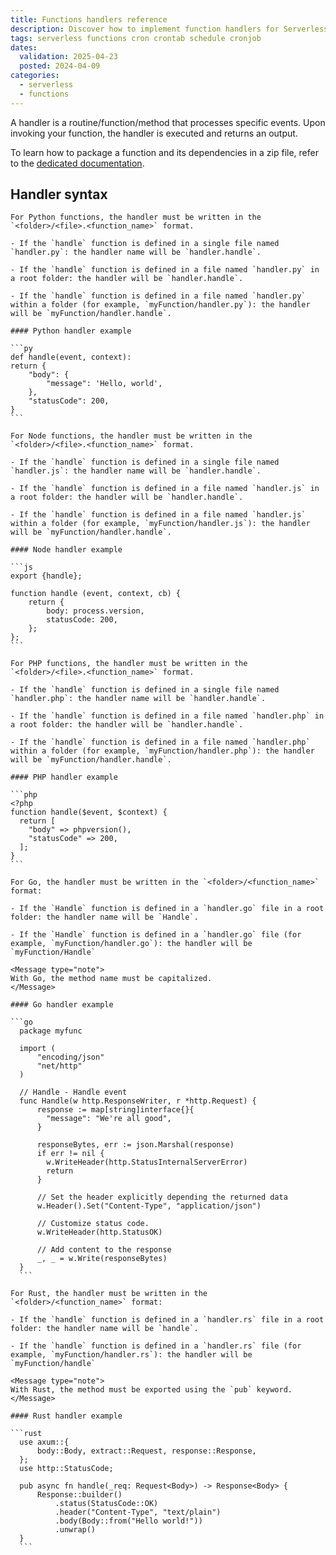 ```yaml
---
title: Functions handlers reference
description: Discover how to implement function handlers for Serverless Functions in Scaleway.
tags: serverless functions cron crontab schedule cronjob
dates:
  validation: 2025-04-23
  posted: 2024-04-09
categories:
  - serverless
  - functions
---
```


A handler is a routine/function/method that processes specific events. Upon invoking your function, the handler is executed and returns an output.

To learn how to package a function and its dependencies in a zip file, refer to the [dedicated documentation](/serverless-functions/how-to/package-function-dependencies-in-zip).

## Handler syntax

<Tabs id="handlers">
  <TabsTab label="Python">
  
    For Python functions, the handler must be written in the `<folder>/<file>.<function_name>` format.

    - If the `handle` function is defined in a single file named `handler.py`: the handler name will be `handler.handle`.

    - If the `handle` function is defined in a file named `handler.py` in a root folder: the handler will be `handler.handle`.

    - If the `handle` function is defined in a file named `handler.py` within a folder (for example, `myFunction/handler.py`): the handler will be `myFunction/handler.handle`.

    #### Python handler example

    ```py
    def handle(event, context):
    return {
        "body": {
            "message": 'Hello, world',
        },
        "statusCode": 200,
    }
    ```
  </TabsTab>

  <TabsTab label="Node">

    For Node functions, the handler must be written in the `<folder>/<file>.<function_name>` format.

    - If the `handle` function is defined in a single file named `handler.js`: the handler name will be `handler.handle`.

    - If the `handle` function is defined in a file named `handler.js` in a root folder: the handler will be `handler.handle`.

    - If the `handle` function is defined in a file named `handler.js` within a folder (for example, `myFunction/handler.js`): the handler will be `myFunction/handler.handle`.

    #### Node handler example

    ```js
    export {handle};

    function handle (event, context, cb) {
        return {
            body: process.version,
            statusCode: 200,
        };
    };
    ```
  </TabsTab>
  
  <TabsTab label="PHP">

    For PHP functions, the handler must be written in the `<folder>/<file>.<function_name>` format.

    - If the `handle` function is defined in a single file named `handler.php`: the handler name will be `handler.handle`.

    - If the `handle` function is defined in a file named `handler.php` in a root folder: the handler will be `handler.handle`.

    - If the `handle` function is defined in a file named `handler.php` within a folder (for example, `myFunction/handler.php`): the handler will be `myFunction/handler.handle`.

    #### PHP handler example

    ```php
    <?php
    function handle($event, $context) {
      return [
        "body" => phpversion(),
        "statusCode" => 200,
      ];
    }
    ```
  </TabsTab>

  <TabsTab label="Go">

    For Go, the handler must be written in the `<folder>/<function_name>` format:

    - If the `Handle` function is defined in a `handler.go` file in a root folder: the handler name will be `Handle`.

    - If the `Handle` function is defined in a `handler.go` file (for example, `myFunction/handler.go`): the handler will be `myFunction/Handle`

    <Message type="note">
    With Go, the method name must be capitalized.
    </Message>

    #### Go handler example

    ```go
      package myfunc
      
      import (
          "encoding/json"
          "net/http"
      )
      
      // Handle - Handle event
      func Handle(w http.ResponseWriter, r *http.Request) {
          response := map[string]interface{}{
            "message": "We're all good",
          }
      
          responseBytes, err := json.Marshal(response)
          if err != nil {
            w.WriteHeader(http.StatusInternalServerError)
            return
          }
      
          // Set the header explicitly depending the returned data
          w.Header().Set("Content-Type", "application/json")
      
          // Customize status code.
          w.WriteHeader(http.StatusOK)
      
          // Add content to the response
          _, _ = w.Write(responseBytes)
      }
      ```
  </TabsTab>

  <TabsTab label="Rust">

    For Rust, the handler must be written in the `<folder>/<function_name>` format:

    - If the `handle` function is defined in a `handler.rs` file in a root folder: the handler name will be `handle`.

    - If the `handle` function is defined in a `handler.rs` file (for example, `myFunction/handler.rs`): the handler will be `myFunction/handle`

    <Message type="note">
    With Rust, the method must be exported using the `pub` keyword.
    </Message>

    #### Rust handler example

    ```rust
      use axum::{
          body::Body, extract::Request, response::Response,
      };
      use http::StatusCode;
      
      pub async fn handle(_req: Request<Body>) -> Response<Body> {
          Response::builder()
              .status(StatusCode::OK)
              .header("Content-Type", "text/plain")
              .body(Body::from("Hello world!"))
              .unwrap()
      }
      ```
  </TabsTab>
</Tabs>
